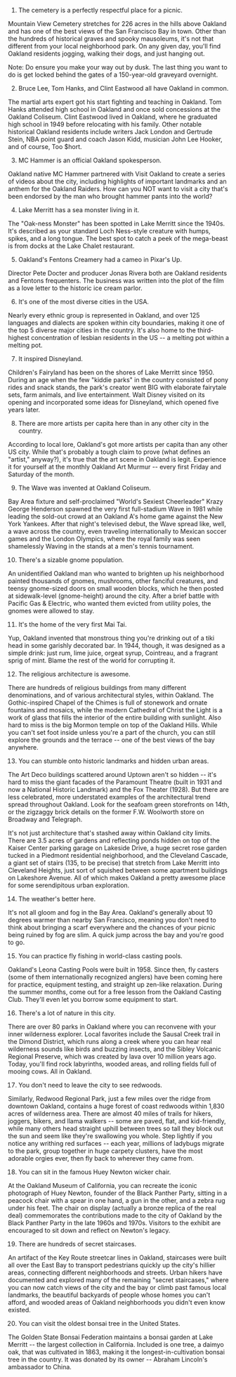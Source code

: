 1. The cemetery is a perfectly respectful place for a picnic.
 
Mountain View Cemetery stretches for 226 acres in the hills above Oakland and has one of the best views of the San Francisco Bay in town. Other than the hundreds of historical graves and spooky mausoleums, it's not that different from your local neighborhood park. On any given day, you'll find Oakland residents jogging, walking their dogs, and just hanging out.

Note: Do ensure you make your way out by dusk. The last thing you want to do is get locked behind the gates of a 150-year-old graveyard overnight.
 
2. Bruce Lee, Tom Hanks, and Clint Eastwood all have Oakland in common.
 
The martial arts expert got his start fighting and teaching in Oakland. Tom Hanks attended high school in Oakland and once sold concessions at the Oakland Coliseum. Clint Eastwood lived in Oakland, where he graduated high school in 1949 before relocating with his family. Other notable historical Oakland residents include writers Jack London and Gertrude Stein, NBA point guard and coach Jason Kidd, musician John Lee Hooker, and of course, Too $hort.
 
3. MC Hammer is an official Oakland spokesperson.
 
Oakland native MC Hammer partnered with Visit Oakland to create a series of videos about the city, including highlights of important landmarks and an anthem for the Oakland Raiders. How can you NOT want to visit a city that's been endorsed by the man who brought hammer pants into the world?
 
4. Lake Merritt has a sea monster living in it.
 
The "Oak-ness Monster" has been spotted in Lake Merritt since the 1940s. It's described as your standard Loch Ness-style creature with humps, spikes, and a long tongue. The best spot to catch a peek of the mega-beast is from docks at the Lake Chalet restaurant.
 
5. Oakland's Fentons Creamery had a cameo in Pixar's Up.
 
Director Pete Docter and producer Jonas Rivera both are Oakland residents and Fentons frequenters. The business was written into the plot of the film as a love letter to the historic ice cream parlor.

6. It's one of the most diverse cities in the USA.
 
Nearly every ethnic group is represented in Oakland, and over 125 languages and dialects are spoken within city boundaries, making it one of the top 5 diverse major cities in the country. It's also home to the third-highest concentration of lesbian residents in the US -- a melting pot within a melting pot.
 
7. It inspired Disneyland.
 
Children's Fairyland has been on the shores of Lake Merritt since 1950. During an age when the few "kiddie parks" in the country consisted of pony rides and snack stands, the park's creator went BIG with elaborate fairytale sets, farm animals, and live entertainment. Walt Disney visited on its opening and incorporated some ideas for Disneyland, which opened five years later.
 
8. There are more artists per capita here than in any other city in the country.
 
According to local lore, Oakland's got more artists per capita than any other US city. While that's probably a tough claim to prove (what defines an "artist," anyway?), it's true that the art scene in Oakland is legit. Experience it for yourself at the monthly Oakland Art Murmur -- every first Friday and Saturday of the month.

9. The Wave was invented at Oakland Coliseum.
 
Bay Area fixture and self-proclaimed "World's Sexiest Cheerleader" Krazy George Henderson spawned the very first full-stadium Wave in 1981 while leading the sold-out crowd at an Oakland A's home game against the New York Yankees. After that night's televised debut, the Wave spread like, well, a wave across the country, even traveling internationally to Mexican soccer games and the London Olympics, where the royal family was seen shamelessly Waving in the stands at a men's tennis tournament.

10. There's a sizable gnome population.
 
An unidentified Oakland man who wanted to brighten up his neighborhood painted thousands of gnomes, mushrooms, other fanciful creatures, and teensy gnome-sized doors on small wooden blocks, which he then posted at sidewalk-level (gnome-height) around the city. After a brief battle with Pacific Gas & Electric, who wanted them evicted from utility poles, the gnomes were allowed to stay.
 
11. It's the home of the very first Mai Tai.
 
Yup, Oakland invented that monstrous thing you're drinking out of a tiki head in some garishly decorated bar. In 1944, though, it was designed as a simple drink: just rum, lime juice, orgeat syrup, Cointreau, and a fragrant sprig of mint. Blame the rest of the world for corrupting it.
 
12. The religious architecture is awesome.
 
There are hundreds of religious buildings from many different denominations, and of various architectural styles, within Oakland. The Gothic-inspired Chapel of the Chimes is full of stonework and ornate fountains and mosaics, while the modern Cathedral of Christ the Light is a work of glass that fills the interior of the entire building with sunlight. Also hard to miss is the big Mormon temple on top of the Oakland Hills. While you can't set foot inside unless you're a part of the church, you can still explore the grounds and the terrace -- one of the best views of the bay anywhere.

13. You can stumble onto historic landmarks and hidden urban areas.
 
The Art Deco buildings scattered around Uptown aren't so hidden -- it's hard to miss the giant facades of the Paramount Theatre (built in 1931 and now a National Historic Landmark) and the Fox Theater (1928). But there are less celebrated, more understated examples of the architectural trend spread throughout Oakland. Look for the seafoam green storefronts on 14th, or the zigzaggy brick details on the former F.W. Woolworth store on Broadway and Telegraph. 

It's not just architecture that's stashed away within Oakland city limits. There are 3.5 acres of gardens and reflecting ponds hidden on top of the Kaiser Center parking garage on Lakeside Drive, a huge secret rose garden tucked in a Piedmont residential neighborhood, and the Cleveland Cascade, a giant set of stairs (135, to be precise) that stretch from Lake Merritt into Cleveland Heights, just sort of squished between some apartment buildings on Lakeshore Avenue. All of which makes Oakland a pretty awesome place for some serendipitous urban exploration.

14. The weather's better here.
 
It's not all gloom and fog in the Bay Area. Oakland's generally about 10 degrees warmer than nearby San Francisco, meaning you don't need to think about bringing a scarf everywhere and the chances of your picnic being ruined by fog are slim. A quick jump across the bay and you're good to go.

15. You can practice fly fishing in world-class casting pools.
 
Oakland's Leona Casting Pools were built in 1958. Since then, fly casters (some of them internationally recognized anglers) have been coming here for practice, equipment testing, and straight up zen-like relaxation. During the summer months, come out for a free lesson from the Oakland Casting Club. They'll even let you borrow some equipment to start.
 
16. There's a lot of nature in this city.
 
There are over 80 parks in Oakland where you can reconvene with your inner wilderness explorer. Local favorites include the Sausal Creek trail in the Dimond District, which runs along a creek where you can hear real wilderness sounds like birds and buzzing insects, and the Sibley Volcanic Regional Preserve, which was created by lava over 10 million years ago. Today, you'll find rock labyrinths, wooded areas, and rolling fields full of mooing cows. All in Oakland.
 
17. You don't need to leave the city to see redwoods.
 
Similarly, Redwood Regional Park, just a few miles over the ridge from downtown Oakland, contains a huge forest of coast redwoods within 1,830 acres of wilderness area. There are almost 40 miles of trails for hikers, joggers, bikers, and llama walkers -- some are paved, flat, and kid-friendly, while many others head straight uphill between trees so tall they block out the sun and seem like they're swallowing you whole. Step lightly if you notice any writhing red surfaces -- each year, millions of ladybugs migrate to the park, group together in huge carpety clusters, have the most adorable orgies ever, then fly back to wherever they came from.
 
18. You can sit in the famous Huey Newton wicker chair.
 
At the Oakland Museum of California, you can recreate the iconic photograph of Huey Newton, founder of the Black Panther Party, sitting in a peacock chair with a spear in one hand, a gun in the other, and a zebra rug under his feet. The chair on display (actually a bronze replica of the real deal) commemorates the contributions made to the city of Oakland by the Black Panther Party in the late 1960s and 1970s. Visitors to the exhibit are encouraged to sit down and reflect on Newton's legacy.

19. There are hundreds of secret staircases.
 
An artifact of the Key Route streetcar lines in Oakland, staircases were built all over the East Bay to transport pedestrians quickly up the city's hillier areas, connecting different neighborhoods and streets. Urban hikers have documented and explored many of the remaining "secret staircases," where you can now catch views of the city and the bay or climb past famous local landmarks, the beautiful backyards of people whose homes you can't afford, and wooded areas of Oakland neighborhoods you didn't even know existed.
 
20. You can visit the oldest bonsai tree in the United States.
 
The Golden State Bonsai Federation maintains a bonsai garden at Lake Merritt -- the largest collection in California. Included is one tree, a daimyo oak, that was cultivated in 1863, making it the longest-in-cultivation bonsai tree in the country. It was donated by its owner -- Abraham Lincoln's ambassador to China. 



